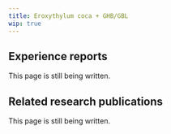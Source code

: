 ---
title: Eroxythylum coca + GHB/GBL
wip: true
---

## Experience reports

This page is still being written.

## Related research publications

This page is still being written.

